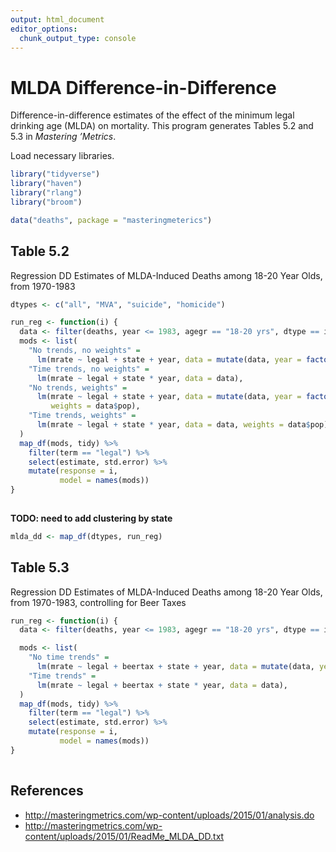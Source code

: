 ```yaml
---
output: html_document
editor_options: 
  chunk_output_type: console
---
```


# MLDA Difference-in-Difference

Difference-in-difference estimates of the effect of the minimum legal drinking age (MLDA) on mortality.
This program generates Tables 5.2 and 5.3 in *Mastering 'Metrics*.

Load necessary libraries.
```r
library("tidyverse")
library("haven")
library("rlang")
library("broom")
```

```r
data("deaths", package = "masteringmeterics")
```


## Table 5.2

Regression DD Estimates of MLDA-Induced Deaths among 18-20 Year Olds, from 1970-1983

```r
dtypes <- c("all", "MVA", "suicide", "homicide")
```


```r
run_reg <- function(i) {
  data <- filter(deaths, year <= 1983, agegr == "18-20 yrs", dtype == i)
  mods <- list(
    "No trends, no weights" = 
      lm(mrate ~ legal + state + year, data = mutate(data, year = factor(year))),
    "Time trends, no weights" = 
      lm(mrate ~ legal + state * year, data = data),
    "No trends, weights" =
      lm(mrate ~ legal + state + year, data = mutate(data, year = factor(year)),
         weights = data$pop),
    "Time trends, weights" = 
      lm(mrate ~ legal + state * year, data = data, weights = data$pop)
  )
  map_df(mods, tidy) %>%
    filter(term == "legal") %>%
    select(estimate, std.error) %>%
    mutate(response = i,
           model = names(mods))
}
                 
```

**TODO: need to add clustering by state**

```r
mlda_dd <- map_df(dtypes, run_reg)
```


## Table 5.3

Regression DD Estimates of MLDA-Induced Deaths among 18-20 Year Olds, from 1970-1983, controlling for Beer Taxes

```r
run_reg <- function(i) {
  data <- filter(deaths, year <= 1983, agegr == "18-20 yrs", dtype == i)

  mods <- list(
    "No time trends" = 
      lm(mrate ~ legal + beertax + state + year, data = mutate(data, year = factor(year))),
    "Time trends" = 
      lm(mrate ~ legal + beertax + state * year, data = data),
  )
  map_df(mods, tidy) %>%
    filter(term == "legal") %>%
    select(estimate, std.error) %>%
    mutate(response = i,
           model = names(mods))
}
                 
```

## References

- <http://masteringmetrics.com/wp-content/uploads/2015/01/analysis.do>
- <http://masteringmetrics.com/wp-content/uploads/2015/01/ReadMe_MLDA_DD.txt>
